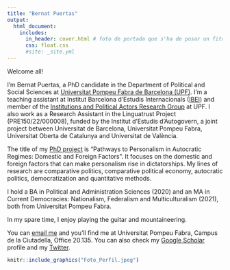 ```yaml
---
title: "Bernat Puertas"
output:
  html_document:
    includes:
      in_header: cover.html # foto de portada que s'ha de posar un fitxer jpeg a la carpeta 
      css: float.css 
      #site: _site.yml
---
```


<p align="justify">

Welcome all!

</p>

<p align="justify">

I'm Bernat Puertas, a PhD candidate in the Department of Political and Social Sciences at [Universitat Pompeu Fabra de Barcelona (UPF)](https://www.upf.edu/web/politiques/). I'm a teaching assistant at Institut Barcelona d'Estudis Internacionals ([IBEI](https://www.ibei.org/en)) and member of the [Institutions and Political Actors Research Group](https://www.upf.edu/web/institucions-i-actors-politics) at UPF. I also work as a Research Assistant in the Linguatrust Project (PRE150/22/000008), funded by the Institut d’Estudis d’Autogovern, a joint project between Universitat de Barcelona, Universitat Pompeu Fabra, Universitat Oberta de Catalunya and Universitat de València.

</p>

<p align="justify">

The title of my [PhD project](thesis.html) is “Pathways to Personalism in Autocratic Regimes: Domestic and Foreign Factors”. It focuses on the domestic and foreign factors that can make personalism rise in dictatorships. My lines of research are comparative politics, comparative political economy, autocratic politics, democratization and quantitative methods.

</p>

<p align="justify">

I hold a BA in Political and Administration Sciences (2020) and an MA in Current Democracies: Nationalism, Federalism and Multiculturalism (2021), both from Universitat Pompeu Fabra.

</p>

<p align="justify">

In my spare time, I enjoy playing the guitar and mountaineering.

</p>

<p align="justify">

You can [email me](mailto:bernat.puertas@upf.edu) and you'll find me at Universitat Pompeu Fabra, Campus de la Ciutadella, Office 20.135. You can also check my [Google Scholar](https://scholar.google.es/citations?user=0jGbQHkAAAAJ&hl=es&authuser=3) profile and my [Twitter](https://twitter.com/bernat_puertas).

</p>

```r
knitr::include_graphics("Foto_Perfil.jpeg")
```
